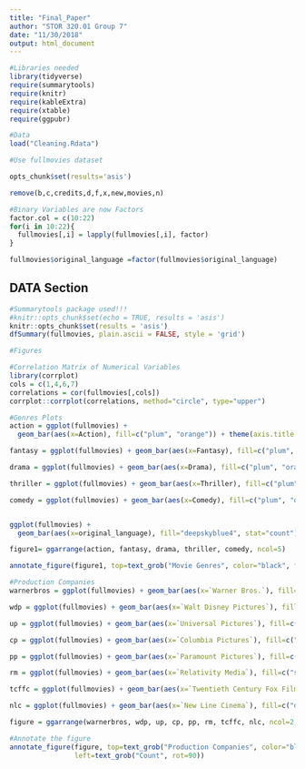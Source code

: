 ```yaml
---
title: "Final_Paper"
author: "STOR 320.01 Group 7"
date: "11/30/2018"
output: html_document
---
```


```r
#Libraries needed
library(tidyverse)
require(summarytools)
require(knitr)
require(kableExtra)
require(xtable)
require(ggpubr)

#Data
load("Cleaning.Rdata")

#Use fullmovies dataset

opts_chunk$set(results='asis')

remove(b,c,credits,d,f,x,new,movies,n)

#Binary Variables are now Factors
factor.col = c(10:22)
for(i in 10:22){
  fullmovies[,i] = lapply(fullmovies[,i], factor)
}

fullmovies$original_language =factor(fullmovies$original_language)
```

## DATA Section


```r
#Summarytools package used!!!
#knitr::opts_chunk$set(echo = TRUE, results = 'asis')
knitr::opts_chunk$set(results = 'asis')
dfSummary(fullmovies, plain.ascii = FALSE, style = 'grid')
```

```r
#Figures

#Correlation Matrix of Numerical Variables
library(corrplot)
cols = c(1,4,6,7)
correlations = cor(fullmovies[,cols])
corrplot::corrplot(correlations, method="circle", type="upper")

#Genres Plots
action = ggplot(fullmovies) +
  geom_bar(aes(x=Action), fill=c("plum", "orange")) + theme(axis.title = element_blank()) + ggtitle("Action") + coord_cartesian(ylim=c(0,1300)) + ylab("Count")

fantasy = ggplot(fullmovies) + geom_bar(aes(x=Fantasy), fill=c("plum", "orange")) + theme(axis.title = element_blank(), axis.title.y=element_blank(), axis.text.y=element_blank(), axis.ticks.y=element_blank()) + ggtitle("Fantasy") + coord_cartesian(ylim=c(0,1300))

drama = ggplot(fullmovies) + geom_bar(aes(x=Drama), fill=c("plum", "orange")) + theme(axis.title = element_blank(), axis.title.y=element_blank(), axis.text.y=element_blank(), axis.ticks.y=element_blank()) + ggtitle("Drama") + coord_cartesian(ylim=c(0,1300))

thriller = ggplot(fullmovies) + geom_bar(aes(x=Thriller), fill=c("plum", "orange")) + theme(axis.title = element_blank(), axis.title.y=element_blank(), axis.text.y=element_blank(), axis.ticks.y=element_blank()) + ggtitle("Thriller") + coord_cartesian(ylim=c(0,1300))

comedy = ggplot(fullmovies) + geom_bar(aes(x=Comedy), fill=c("plum", "orange")) + theme(axis.title = element_blank(), axis.title.y=element_blank(), axis.text.y=element_blank(), axis.ticks.y=element_blank()) + ggtitle("Comedy") + coord_cartesian(ylim=c(0,1300))


ggplot(fullmovies) +
  geom_bar(aes(x=original_language), fill="deepskyblue4", stat="count") + ylab("Count") + ggtitle("Original Languages") + theme(axis.title.x=element_blank())

figure1= ggarrange(action, fantasy, drama, thriller, comedy, ncol=5)

annotate_figure(figure1, top=text_grob("Movie Genres", color="black", face="bold", size=16), left=text_grob("Count", rot=90))
```

```r
#Production Companies
warnerbros = ggplot(fullmovies) + geom_bar(aes(x=`Warner Bros.`), fill=c("maroon", "sienna2")) + theme(axis.title=element_blank()) + ggtitle("Warner Bros.") + coord_cartesian(ylim=c(0,1500))

wdp = ggplot(fullmovies) + geom_bar(aes(x=`Walt Disney Pictures`), fill=c("darkcyan", "violet")) + theme(axis.title=element_blank(), axis.title.y=element_blank(), axis.text.y=element_blank(), axis.ticks.y=element_blank()) + ggtitle("Walt Disney Pictures") + coord_cartesian(ylim=c(0,1500))

up = ggplot(fullmovies) + geom_bar(aes(x=`Universal Pictures`), fill=c("darkgoldenrod2", "firebrick3")) + theme(axis.title=element_blank()) + ggtitle("Universal Pictures") + coord_cartesian(ylim=c(0,1500))

cp = ggplot(fullmovies) + geom_bar(aes(x=`Columbia Pictures`), fill=c("salmon", "navyblue")) + theme(axis.title=element_blank(), axis.title.y=element_blank(), axis.text.y=element_blank(), axis.ticks.y=element_blank()) + ggtitle("Columbia Pictures") + coord_cartesian(ylim=c(0,1500))

pp = ggplot(fullmovies) + geom_bar(aes(x=`Paramount Pictures`), fill=c("darkturquoise", "forestgreen")) + theme(axis.title=element_blank()) + ggtitle("Paramount Pictures") + coord_cartesian(ylim=c(0,1500))

rm = ggplot(fullmovies) + geom_bar(aes(x=`Relativity Media`), fill=c("slateblue3", "lightpink2")) + theme(axis.title=element_blank(), axis.title.y=element_blank(), axis.text.y=element_blank(), axis.ticks.y=element_blank()) + ggtitle("Relativity Media") + coord_cartesian(ylim=c(0,1500))

tcffc = ggplot(fullmovies) + geom_bar(aes(x=`Twentieth Century Fox Film Corporation`), fill=c("burlywood", "red3")) + theme(axis.title=element_blank()) + ggtitle("Twentieth Century Fox Film Co.") + coord_cartesian(ylim=c(0,1500))

nlc = ggplot(fullmovies) + geom_bar(aes(x=`New Line Cinema`), fill=c("deeppink", "tomato4")) + theme(axis.title=element_blank(), axis.title.y=element_blank(), axis.text.y=element_blank(), axis.ticks.y=element_blank()) + ggtitle("New Line Cinema") + coord_cartesian(ylim=c(0,1500))

figure = ggarrange(warnerbros, wdp, up, cp, pp, rm, tcffc, nlc, ncol=2, nrow=4)

#Annotate the figure
annotate_figure(figure, top=text_grob("Production Companies", color="black", face="bold",size=16),
                left=text_grob("Count", rot=90))
```


